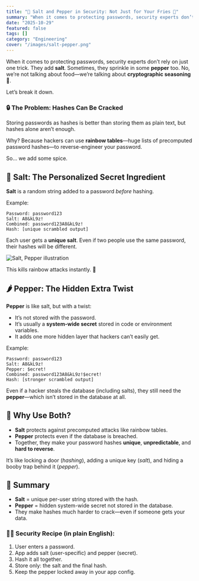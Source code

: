 ```yaml
---
title: "🧂 Salt and Pepper in Security: Not Just for Your Fries 🍟"
summary: "When it comes to protecting passwords, security experts don’t rely on just one trick. They add salt . Sometimes, they sprinkle in some pepper too..."
date: "2025-10-29"
featured: false
tags: []
category: "Engineering"
cover: "/images/salt-pepper.png"
---
```

When it comes to protecting passwords, security experts don’t rely on just one trick. They add **salt**. Sometimes, they sprinkle in some **pepper** too.
No, we’re not talking about food—we’re talking about **cryptographic seasoning** 🍴.

Let’s break it down.

### 🔒 The Problem: Hashes Can Be Cracked

Storing passwords as hashes is better than storing them as plain text, but hashes alone aren’t enough.

Why?
Because hackers can use **rainbow tables**—huge lists of precomputed password hashes—to reverse-engineer your password.

So… we add some spice.

## 🧂 Salt: The Personalized Secret Ingredient

**Salt** is a random string added to a password *before* hashing.

Example:

```
Password: password123 
Salt: A8&kL9z! 
Combined: password123A8&kL9z! 
Hash: [unique scrambled output]
```

Each user gets a **unique salt**. Even if two people use the same password, their hashes will be different.

![Salt, Pepper illustration](/images/salt.png)


This kills rainbow attacks instantly. 🎯

## 🌶️ Pepper: The Hidden Extra Twist

**Pepper** is like salt, but with a twist:

- It’s not stored with the password.
- It’s usually a **system-wide secret** stored in code or environment variables.
- It adds one more hidden layer that hackers can’t easily get.

Example:

```
Password: password123 
Salt: A8&kL9z! 
Pepper: $ecret! 
Combined: password123A8&kL9z!$ecret! 
Hash: [stronger scrambled output]
```

Even if a hacker steals the database (including salts), they still need the **pepper**—which isn’t stored in the database at all.

## 🍳 Why Use Both?

- **Salt** protects against precomputed attacks like rainbow tables.
- **Pepper** protects even if the database is breached.
- Together, they make your password hashes **unique**, **unpredictable**, and **hard to reverse**.

It’s like locking a door (*hashing*), adding a unique key (*salt*), and hiding a booby trap behind it (*pepper*).

## 🧠 Summary

- **Salt** = unique per-user string stored with the hash.
- **Pepper** = hidden system-wide secret not stored in the database.
- They make hashes much harder to crack—even if someone gets your data.

### 👨‍🍳 Security Recipe (in plain English):

1. User enters a password.
2. App adds salt (user-specific) and pepper (secret).
3. Hash it all together.
4. Store only: the salt and the final hash.
5. Keep the pepper locked away in your app config.
